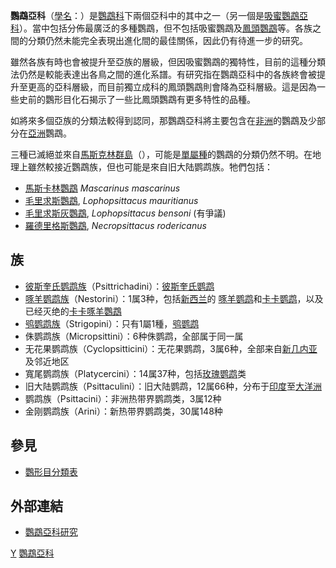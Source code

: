 {{Automatic taxobox
| taxon = Psittacinae
| authority = 
| image = Psittacula eupatria.jpg
| image_caption = [[亞歷山大鸚鵡|亞歷山大鸚鵡]]<br>(''Psittacula eupatria'')
| subdivision_ranks = [[族_(生物)|族]]
| subdivision = 見內文
}}

'''鸚鵡亞科'''（[[學名|學名]]：''{{lang|la|Psittacinae}}''）是[[鸚鵡科|鸚鵡科]]下兩個亞科中的其中之一（另一個是[[吸蜜鸚鵡亞科|吸蜜鸚鵡亞科]]）。當中包括分佈最廣泛的多種鸚鵡，但不包括吸蜜鸚鵡及[[鳳頭鸚鵡|鳳頭鸚鵡]]等。各族之間的分類仍然未能完全表現出進化間的最佳關係，因此仍有待進一步的研究。

雖然各族有時也會被提升至亞族的層級，但因吸蜜鸚鵡的獨特性，目前的這種分類法仍然是較能表達出各鳥之間的進化系譜。有研究指在鸚鵡亞科中的各族終會被提升至更高的亞科層級，而目前獨立成科的鳳頭鸚鵡則會降為亞科層級。這是因為一些史前的鸚形目化石揭示了一些比鳳頭鸚鵡有更多特性的品種。

如將來多個亞族的分類法較得到認同，那鸚鵡亞科將主要包含在[[非洲|非洲]]的鸚鵡及少部分在[[亞洲|亞洲]]鸚鵡。

三種已滅絕並來自[[馬斯克林群島|馬斯克林群島]]（{{lang|en|Mascarenes}}），可能是[[單屬種|單屬種]]的鸚鵡的分類仍然不明。在地理上雖然較接近鸚鵡族，但也可能是來自旧大陆鹦鹉族。牠們包括：

* [[馬斯卡林鸚鵡|馬斯卡林鸚鵡]] ''Mascarinus mascarinus''
* [[毛里求斯鸚鵡|毛里求斯鸚鵡]], ''Lophopsittacus mauritianus''
* [[毛里求斯灰鸚鵡|毛里求斯灰鸚鵡]], ''Lophopsittacus bensoni'' (有爭議)
* [[羅德里格斯鸚鵡|羅德里格斯鸚鵡]], ''Necropsittacus rodericanus''

==族==
* [[彼斯奎氏鹦鹉族|彼斯奎氏鹦鹉族]]（Psittrichadini）：[[彼斯奎氏鹦鹉|彼斯奎氏鹦鹉]]
* [[啄羊鹦鹉族|啄羊鹦鹉族]]（Nestorini）：1属3种，包括[[新西兰|新西兰]]的 [[啄羊鹦鹉|啄羊鹦鹉]]和[[卡卡鹦鹉|卡卡鹦鹉]]，以及已经灭绝的[[卡卡啄羊鸚鵡|卡卡啄羊鸚鵡]]
* [[鸮鹦鹉族|鸮鹦鹉族]]（Strigopini）：只有1屬1種，[[鸮鹦鹉|鸮鹦鹉]]
* 侏鹦鹉族（Micropsittini）：6种侏鹦鹉，全部属于同一属
* 无花果鹦鹉族（Cyclopsitticini）：无花果鹦鹉，3属6种，全部来自[[新几内亚|新几内亚]]及邻近地区
* 寬尾鹦鹉族（Platycercini）：14属37种，包括[[玫瑰鹦鹉|玫瑰鹦鹉]]类
* 旧大陆鹦鹉族（Psittaculini）：旧大陆鹦鹉，12属66种，分布于[[印度|印度]]至[[大洋洲|大洋洲]]
* 鹦鹉族（Psittacini）：非洲热带界鹦鹉类，3属12种
* 金刚鹦鹉族（Arini）：新热带界鹦鹉类，30属148种

==參見==
*[[鸚形目分類表|鸚形目分類表]]

== 外部連結 ==
*{{en}} [https://web.archive.org/web/20080807182254/http://animalscience.ucdavis.edu/research/parrot/articles.htm 鸚鵡亞科研究]

{{Taxonbar}}
[[Category:鸚鵡科|Y]]
[[Category:鸚鵡亞科|]]
